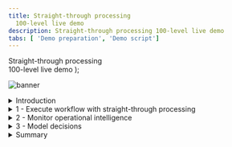 ```yaml
---
title: Straight-through processing
  100-level live demo
description: Straight-through processing 100-level live demo
tabs: [ 'Demo preparation', 'Demo script']
---
```


  <span>
    Straight-through processing <br/> 100-level live demo
  </span> );

![banner](./images/BA_STP_100_Script_GitHub_banner_8-3-21_short.jpg)

<span id="top"></span>

<details>

<summary>Introduction</summary>
<br/>

Welcome to the straight-through processing demonstration.

<br/>

Today, I will demonstrate how the IBM Cloud Pak for Business Automation supports straight-through processing to automate customer refund requests quickly and easily. We’ll take advantage of the Pak’s workflow and decision management features - along with its operational intelligence capabilities - to show how business users can lead the effort to transform customer service. Let’s get started.

<br/>

**[Go to top](#top)**

</details>

<details>
<summary>1 - Execute workflow with straight-through processing</summary>
<br/>

| **1.1** | **Refund request approved** |
| :--- | :--- |
| **Actions** | Go to Focus Corp's **Your Returns and Refunds** page<br/><br/>Click to select an order. Of the three orders that display, click on the refund request ending in '**AP**.'<br/><br/>Click **Submit Request** to process the refund. The process executes and generates a refund-approved result. |
| **Narration** | Let’s look at how straight-through processing transforms the refund process. In this first example, when the customer submits the refund request, the criteria is evaluated by the refund decision, and the approval is granted in real time, avoiding a time-consuming manual investigation. |
| **Screenshots** | <br/> ![Step_1.1_action_2](./images/Step_4.1_action_2_600.png) <br/> ![Step_1.1_action_2_1](./images/Step_4.1_action_3_600.png) <br/> ![Step_1.1_results_screen](./images/Step_4.1_results_screen_600.png) |

| **1.2** | **Refund request denied** |
| :--- | :--- |
| **Actions** | Click on **Submit Another Refund Request** <br/><br/>Click to select an order. Of the three orders that display, click on the refund request ending in '**DE**.' <br/><br/>Click **Submit Request** to process the refund. The process executes and generates a refund-denied result. |
| **Narration** | Let’s look at a second example. This one did not meet our criteria and resulted in a denial because it was outside the time window. While this refund request resulted in a denial, it is still straight-through processing because there is no manual work. |
| **Screenshots** | <br/> ![Step_1.2_action_1](./images/Step_4.2_action_1_600.png) <br/> ![Step_1.2_action_2](./images/Step_4.2_action_2_600.png) <br/> ![Step_1.2_action_2_1](./images/Step_4.2_action_3_600.png)<br/> ![Step_1.2_results_screen](./images/Step_4.2_results_screen_600.png) |

| **1.3** | **Refund request requires manual investigation** |
| :--- | :--- |
| **Actions** | Click on **Submit Another Refund Request** <br/><br/>Click to select an order. Of the three orders that display, click on the refund request ending in ‘**MA**.’ <br/><br/>Click **Submit Request** to process the refund. The process executes and generates a refund investigation result. |
| **Narration** | But what if the business rules determine this request requires investigation? In that case, workflow would route the request to our customer service agent to do the investigation. |
| **Screenshots** | <br/> ![Step_1.3_action_1](./images/Step_4.3_action_1_600.png)<br/> ![Step_1.3_action_2](./images/Step_4.3_action_2_600.png) <br/>![Step_1.3_action_2_1](./images/Step_4.3_action_3_600.png) <br/> ![Step_1.3_results_screen](./images/Step_4.3_results_screen_600.png) |

<br/>

**[Go to top](#top)**

</details>

<details>
<summary>2 - Monitor operational intelligence</summary>
<br/>

| **2.1** | **Review the refund dashboard** |
| :--- | :--- |
| **Actions** | Click on the **Refund Dashboard** tab, which you opened in the demo preparation. In this step, you are just speaking to the displayed dashboard. |
| **Narration** | Let’s look at the refund dashboard to see how much straight-through processing we’ve achieved. So far, the percentage of manually processed requests is still above 70%, with the average manual investigation taking over two hours.<br/><br/>Let’s look at what’s behind this dashboard.<br/><br/>First, as the refund process runs, the system can collect and process historical data and make it available for visualization.<br/><br/>Next, we provide the Business Performance Center, a no-code monitoring application for the IBM Cloud Pak for Business Automation. Dashboards can be designed and shared in minutes that provide insight into important business activities and processes. You can prepare, track, and design visualizations of metrics, key performance indicators (KPIs), and other measurements of business performance in customizable dashboards.<br/><br/>Additionally, the historical data can be used to feed a data lake to apply machine learning to our automations. For example, to make even more sophisticated refund decisions, we could use a data lake to incorporate machine learning into our refund process. The Cloud Pak for Business Automation includes some machine learning samples to help you get started. |
| **Screenshot** | <br/> ![Step_2.1_action_1](./images/Step_5.1_action_1_600.png) |

<br/>

**[Go to top](#top)**

</details>

<details>
<summary>3 - Model decisions</summary>
<br/>

| **3.1** | **Review the refund approval decision model** |
| :--- | :--- |
| **Actions** | Go to your **Decision Center**, having already logged in with your credentials if necessary<br/><br/>Click on the decision service named **Refund Processing**<br/><br/>When the **Refund Processing** decision screen appears, click on **main**<br/><br/>The next screen has several blue tabs at the top. Click on **Decision Model**.<br/><br/>Click on **Validate Time Window** in the decision diagram<br/><br/>Click on **Validate Time Window** in the Decision Logic section on the left side of the screen<br/><br/>**Note:** This opens a rule table based on the refund reason, day since order, and goods condition<br/><br/>Close the **Validate Time Window** table<br/><br/>Click on **Validate Type of Goods** in the decision diagram<br/><br/>Click on **Validate Type of Goods** in the Decision Logic section on the left side of the screen<br/><br/>**Note**: This opens a rule table based on goods type and goods condition<br/><br/>Close the **Validate Type of Goods** window <br/><br/>Click on **Final Refund Decision** in the decision diagram<br/><br/>Click on **Manual Decision** in the Decision Logic section on the left side of the screen<br/><br/>**Note:** This opens a rule script based on goods type and goods condition<br/> <br/>Close the **Manual Decision** rule logic window |
| **Narration** | Let’s look at how the business analyst can create and manage business rules to further increase straight-through processing. The business rules replicate how experts make refund decisions.<br/><br/>Using no-code decision modeling, business analysts can easily author and test refund decision criteria.<br/><br/>This is the decision model for the refund request decision service. A decision model uses a diagram to break the decision down into sub-decisions, which all contribute to the final refund decision.<br/><br/>To automate the refund request process, we’ve used two decision tables. A decision table groups rules that have similar conditions and actions but use different thresholds.<br/><br/>The first decision table considers the customer’s reason for return, the days since delivery, and the condition of the item. These are the same criteria that a customer service agent would have used to make a refund request decision, but now, the decision is automated and executes in real time.<br/><br/>The second sub-decision has a table that considers the type of item being returned.<br/><br/> We’ve combined the two sub-decisions to make the final response using a simple text rule.<br/><br/>Business analysts can change the rules to achieve higher levels of straight-through processing or to adapt to changing business conditions. |
| **Screenshots** | <br/> ![Step_3.1_action_2](./images/Step_6.1_action_2_600.png) <br/> ![Step_3.1_action_3](./images/Step_6.1_action_3_600.png)<br/> ![Step_3.1_action_4](./images/Step_6.1_action_4_600.png)<br/> ![Step_3.1_action_5](./images/Step_6.1_action_5_600.png)<br/> ![Step_3.1_action_6](./images/Step_6.1_action_6_600.png)<br/> ![Step_3.1_action_7](./images/Step_6.1_action_7_600.png)<br/> ![Step_3.1_action_8](./images/Step_6.1_action_8_600.png)<br/> ![Step_3.1_action_9](./images/Step_6.1_action_9_600.png)<br/> ![Step_3.1_action_10](./images/Step_6.1_action_10_600.png)<br/> ![Step_3.1_action_11](./images/Step_6.1_action_11_600.png)<br/> ![Step_3.1_action_12](./images/Step_6.1_action_12_600.png)<br/> ![Step_3.1_action_13](./images/Step_6.1_action_13_600.png) |

<br/>

**[Go to top](#top)**

</details>

<details>
<summary>Summary</summary>
<br/>

Using the Cloud Pak for Business Automation, we had all the capabilities needed to significantly reduce the amount of manual refund processing. We combined workflow and decision automation to increase straight-through processing, which resulted in a lower average completion time, lower costs, and more consistent customer communication throughout the process.

<br/>

**[Go to top](#top)**

</details>
